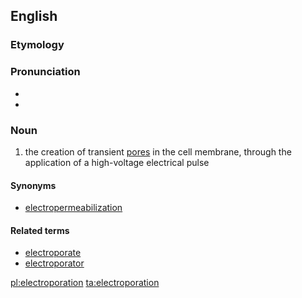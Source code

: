 ==English==
{{wikipedia}}
===Etymology===
{{prefix|electro|poration}}

===Pronunciation===
*{{IPA|ɪˌlɛktɹoʊpɔˈɹeɪʃən}}
*{{rhymes|eɪʃən}}

===Noun===
{{en-noun|s|-}}

# {{context|biotechnology|lang=en}} the creation of transient [[pore]]s in the cell membrane, through the application of a high-voltage electrical pulse

====Synonyms====
* [[electropermeabilization]]

====Related terms====
* [[electroporate]]
* [[electroporator]]

[[pl:electroporation]]
[[ta:electroporation]]